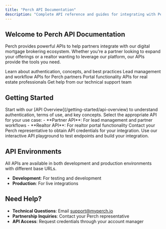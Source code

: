 ```yaml
---
title: "Perch API Documentation"
description: "Complete API reference and guides for integrating with Perch's digital mortgage platform"
---
```


## Welcome to Perch API Documentation

Perch provides powerful APIs to help partners integrate with our digital mortgage brokering ecosystem. Whether you're a partner looking to expand your offerings or a realtor wanting to leverage our platform, our APIs provide the tools you need.

<CardGroup cols={2}>
  <Card
    title="API Overview"
    icon="book-open"
    href="/getting-started/api-overview"
  >
    Learn about authentication, concepts, and best practices
  </Card>
  <Card
    title="Partner API"
    icon="handshake"
    href="/Partner API"
  >
    Lead management and workflow APIs for Perch partners
  </Card>
  <Card
    title="Realtor API"  
    icon="home"
    href="/Realtor API"
  >
    Portal functionality APIs for real estate professionals
  </Card>
  <Card
    title="Support"
    icon="life-ring"
    href="mailto:support@myperch.io"
  >
    Get help from our technical support team
  </Card>
</CardGroup>

## Getting Started

<Steps>
  <Step title="Read the API Overview">
    Start with our [API Overview](/getting-started/api-overview) to understand authentication, terms of use, and key concepts.
  </Step>
  <Step title="Choose Your API">
    Select the appropriate API for your use case:
    - **Partner API**: For lead management and partner workflows
    - **Realtor API**: For realtor portal functionality
  </Step>
  <Step title="Get Your API Key">
    Contact your Perch representative to obtain API credentials for your integration.
  </Step>
  <Step title="Start Building">
    Use our interactive API playground to test endpoints and build your integration.
  </Step>
</Steps>

## API Environments

<Note>
  All APIs are available in both development and production environments with different base URLs.
</Note>

- **Development**: For testing and development
- **Production**: For live integrations

## Need Help?

- **Technical Questions**: Email [support@myperch.io](mailto:support@myperch.io)
- **Partnership Inquiries**: Contact your Perch representative
- **API Access**: Request credentials through your account manager
